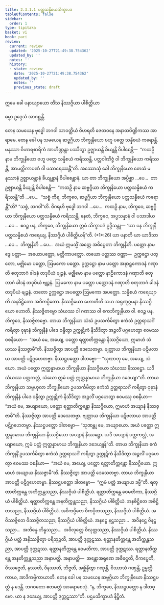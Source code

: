 ```yaml
---
title: 2.3.1.1 ပတ္တသန္နိစယသိက္ခာပဒ
tableOfContents: false
sidebar:
  order: 1
type: tipitaka
basket: vi
book: paci
review:
  current: review
  updated: '2025-10-27T21:49:38.754362'
  updated_by: ''
  notes: ''
  history:
  - state: review
    date: '2025-10-27T21:49:38.754362'
    updated_by: ''
    notes: ''
    previous_state: draft
---
```



<ReviewStatus review={frontmatter.review} showDetails={true} />

<HypothesisAnnotation frontmatter={frontmatter} />

<DynamicBreadcrumb />


<Paragraph number="2424" type="center" book="paci">
ဣမေ ခေါ ပနာယျာယော တိံသ နိဿဂ္ဂိယာ ပါစိတ္တိယာ

  
ဓမ္မာ ဥဒ္ဒေသံ အာဂစ္ဆန္တိ.


</Paragraph>

<Division number="733" book="paci" e="ch" v="2" p="318">

<Paragraph number="2425" book="paci">
တေန သမယေန ဗုဒ္ဓေါ ဘဂဝါ သာဝတ္ထိယံ ဝိဟရတိ ဇေတဝနေ အနာထပိဏ္ဍိကဿ အာရာမေ. တေန ခေါ ပန သမယေန ဆဗ္ဗဂ္ဂိယာ ဘိက္ခုနိယော ဗဟူ ပတ္တေ သန္နိစယံ ကရောန္တိ. မနုဿာ ဝိဟာရစာရိကံ အာဟိဏ္ဍန္တာ ပဿိတွာ ဥဇ္ဈာယန္တိ ခိယျန္တိ ဝိပါစေန္တိ—  “ကထဉှိ နာမ ဘိက္ခုနိယော ဗဟူ ပတ္တေ သန္နိစယံ ကရိဿန္တိ, ပတ္တဝါဏိဇ္ဇံ ဝါ ဘိက္ခုနိယော ကရိဿန္တိ, အာမတ္တိကာပဏံ ဝါ ပသာရေဿန္တီ”တိ.
</Paragraph>

<Paragraph number="2426" book="paci">
အဿောသုံ ခေါ ဘိက္ခုနိယော တေသံ မနုဿာနံ ဥဇ္ဈာယန္တာနံ ခိယျန္တာနံ ဝိပါစေန္တာနံ. ယာ တာ ဘိက္ခုနိယော အပ္ပိစ္ဆာ …ပေ…  တာ ဥဇ္ဈာယန္တိ ခိယျန္တိ ဝိပါစေန္တိ—  “ကထဉှိ နာမ ဆဗ္ဗဂ္ဂိယာ ဘိက္ခုနိယော ပတ္တသန္နိစယံ ကရိဿန္တီ”တိ …ပေ…  “သစ္စံ ကိရ, ဘိက္ခဝေ, ဆဗ္ဗဂ္ဂိယာ ဘိက္ခုနိယော ပတ္တသန္နိစယံ ကရောန္တီ”တိ? “သစ္စံ, ဘဂဝါ”တိ. ဝိဂရဟိ ဗုဒ္ဓေါ ဘဂဝါ …ပေ…  ကထဉှိ နာမ, ဘိက္ခဝေ, ဆဗ္ဗဂ္ဂိယာ ဘိက္ခုနိယော ပတ္တသန္နိစယံ ကရိဿန္တိ. နေတံ, ဘိက္ခဝေ, အပ္ပသန္နာနံ ဝါ ပသာဒါယ …ပေ…  ဧဝဉ္စ ပန, ဘိက္ခဝေ, ဘိက္ခုနိယော ဣမံ သိက္ခာပဒံ ဥဒ္ဒိသန္တု—
</Paragraph>

</Division>
<Division number="734" book="paci" e="ch" v="2" p="318">

<Paragraph number="2427" book="paci">
<Emphasis>“ယာ ပန ဘိက္ခုနီ ပတ္တသန္နိစယံ ကရေယျ</Emphasis>, <Emphasis>နိဿဂ္ဂိယံ ပါစိတ္တိယန်”</Emphasis>တိ. (*1*:<Emphasis>26</Emphasis>)
</Paragraph>

</Division>
<Division number="735" book="paci" e="ch" v="2" p="318">

<Paragraph number="2428" book="paci">
<Emphasis>ယာ ပနာ</Emphasis>တိ ယာ ယာဒိသာ …ပေ…  <Emphasis>ဘိက္ခုနီ</Emphasis>တိ …ပေ…  အယံ ဣမသ္မိံ အတ္ထေ အဓိပ္ပေတာ ဘိက္ခုနီတိ.
</Paragraph>

<Paragraph number="2429" book="paci">
<Emphasis>ပတ္တော</Emphasis> နာမ ဒွေ ပတ္တာ—  အယောပတ္တော, မတ္တိကာပတ္တော. တယော ပတ္တဿ ဝဏ္ဏာ—  ဥက္ကဋ္ဌော ပတ္တော, မဇ္ဈိမော ပတ္တော, ဩမကော ပတ္တော. <Emphasis>ဥက္ကဋ္ဌော</Emphasis> <Emphasis>နာမ</Emphasis> <Emphasis>ပတ္တော</Emphasis> အဍ္ဎာဠှကောဒနံ ဂဏှာတိ စတုဘာဂံ ခါဒနံ တဒုပိယံ ဗျဉ္ဇနံ. <Emphasis>မဇ္ဈိမော နာမ</Emphasis> <Emphasis>ပတ္တော</Emphasis> နာဠိကောဒနံ ဂဏှာတိ စတုဘာဂံ ခါဒနံ တဒုပိယံ ဗျဉ္ဇနံ. <Emphasis>ဩမကော နာမ</Emphasis> <Emphasis>ပတ္တော</Emphasis> ပတ္ထောဒနံ ဂဏှာတိ စတုဘာဂံ ခါဒနံ တဒုပိယံ ဗျဉ္ဇနံ. တတော ဥက္ကဋ္ဌော အပတ္တော ဩမကော အပတ္တော.
</Paragraph>

<Paragraph number="2430" book="paci">
<Emphasis>သန္နိစယံ ကရေယျာ</Emphasis>တိ အနဓိဋ္ဌိတော အဝိကပ္ပိတော.
</Paragraph>

<Paragraph number="2431" book="paci">
<Emphasis>နိဿဂ္ဂိယော ဟောတီ</Emphasis>တိ သဟ အရုဏုဂ္ဂမနာ နိဿဂ္ဂိယော ဟောတိ. နိဿဇ္ဇိတဗ္ဗော သံဃဿ ဝါ ဂဏဿ ဝါ ဧကဘိက္ခုနိယာ ဝါ. ဧဝဉ္စ ပန, ဘိက္ခဝေ, နိဿဇ္ဇိတဗ္ဗော. တာယ ဘိက္ခုနိယာ သံဃံ ဥပသင်္ကမိတွာ ဧကံသံ ဥတ္တရာသင်္ဂံ ကရိတွာ ဝုဍ္ဎာနံ ဘိက္ခုနီနံ ပါဒေ ဝန္ဒိတွာ ဥက္ကုဋိကံ နိသီဒိတွာ အဉ္ဇလိံ ပဂ္ဂဟေတွာ ဧဝမဿ ဝစနီယော—  “အယံ မေ, အယျေ, ပတ္တော ရတ္တာတိက္ကန္တော နိဿဂ္ဂိယော, ဣမာဟံ သံဃဿ နိဿဇ္ဇာမီ”တိ. နိဿဇ္ဇိတွာ အာပတ္တိ ဒေသေတဗ္ဗာ. ဗျတ္တာယ ဘိက္ခုနိယာ ပဋိဗလာယ အာပတ္တိ ပဋိဂ္ဂဟေတဗ္ဗာ. နိဿဋ္ဌပတ္တော ဒါတဗ္ဗော—
</Paragraph>

<Paragraph number="2432" book="paci">
“သုဏာတု မေ, အယျေ, သံဃော. အယံ ပတ္တော ဣတ္ထန္နာမာယ ဘိက္ခုနိယာ နိဿဂ္ဂိယော သံဃဿ နိဿဋ္ဌော. ယဒိ သံဃဿ ပတ္တကလ္လံ, သံဃော ဣမံ ပတ္တံ ဣတ္ထန္နာမာယ ဘိက္ခုနိယာ ဒဒေယျာ”တိ.
</Paragraph>

<Paragraph number="2433" book="paci">
တာယ ဘိက္ခုနိယာ သမ္ဗဟုလာ ဘိက္ခုနိယော ဥပသင်္ကမိတွာ ဧကံသံ ဥတ္တရာသင်္ဂံ ကရိတွာ ဝုဍ္ဎာနံ ဘိက္ခုနီနံ ပါဒေ ဝန္ဒိတွာ ဥက္ကုဋိကံ နိသီဒိတွာ အဉ္ဇလိံ ပဂ္ဂဟေတွာ ဧဝမဿု ဝစနီယာ—  “အယံ မေ, အယျာယော, ပတ္တော ရတ္တာတိက္ကန္တော နိဿဂ္ဂိယော, ဣမာဟံ အယျာနံ နိဿဇ္ဇာမီ”တိ. နိဿဇ္ဇိတွာ အာပတ္တိ ဒေသေတဗ္ဗာ. ဗျတ္တာယ ဘိက္ခုနိယာ ပဋိဗလာယ အာပတ္တိ ပဋိဂ္ဂဟေတဗ္ဗာ. နိဿဋ္ဌပတ္တော ဒါတဗ္ဗော—
</Paragraph>

<Paragraph number="2434" book="paci">
“သုဏန္တု မေ, အယျာယော. အယံ ပတ္တော ဣတ္ထန္နာမာယ ဘိက္ခုနိယာ နိဿဂ္ဂိယော အယျာနံ နိဿဋ္ဌော. ယဒိ အယျာနံ ပတ္တကလ္လံ, အယျာယော, ဣမံ ပတ္တံ ဣတ္ထန္နာမာယ ဘိက္ခုနိယာ ဒဒေယျုန်”တိ.
</Paragraph>

<Paragraph number="2435" book="paci">
တာယ ဘိက္ခုနိယာ ဧကံ ဘိက္ခုနိံ ဥပသင်္ကမိတွာ ဧကံသံ ဥတ္တရာသင်္ဂံ ကရိတွာ ဥက္ကုဋိကံ နိသီဒိတွာ အဉ္ဇလိံ ပဂ္ဂဟေတွာ ဧဝမဿ ဝစနီယာ—  “အယံ မေ, အယျေ, ပတ္တော ရတ္တာတိက္ကန္တော နိဿဂ္ဂိယော. ဣမာဟံ အယျာယ နိဿဇ္ဇာမီ”တိ. နိဿဇ္ဇိတွာ အာပတ္တိ ဒေသေတဗ္ဗာ. တာယ ဘိက္ခုနိယာ အာပတ္တိ ပဋိဂ္ဂဟေတဗ္ဗာ. နိဿဋ္ဌပတ္တော ဒါတဗ္ဗော—  “ဣမံ ပတ္တံ အယျာယ ဒမ္မီ”တိ.
</Paragraph>

</Division>
<Division number="736" book="paci" e="ch" v="2" p="319">

<Paragraph number="2436" book="paci">
ရတ္တာတိက္ကန္တေ အတိက္ကန္တသညာ, နိဿဂ္ဂိယံ ပါစိတ္တိယံ. ရတ္တာတိက္ကန္တေ ဝေမတိကာ, နိဿဂ္ဂိယံ ပါစိတ္တိယံ. ရတ္တာတိက္ကန္တေ အနတိက္ကန္တသညာ, နိဿဂ္ဂိယံ ပါစိတ္တိယံ. အနဓိဋ္ဌိတေ အဓိဋ္ဌိတသညာ, နိဿဂ္ဂိယံ ပါစိတ္တိယံ. အဝိကပ္ပိတေ ဝိကပ္ပိတသညာ, နိဿဂ္ဂိယံ ပါစိတ္တိယံ. အဝိဿဇ္ဇိတေ ဝိဿဇ္ဇိတသညာ, နိဿဂ္ဂိယံ ပါစိတ္တိယံ. အနဋ္ဌေ နဋ္ဌသညာ…  အဝိနဋ္ဌေ ဝိနဋ္ဌသညာ…  အဘိန္နေ ဘိန္နသညာ…  အဝိလုတ္တေ ဝိလုတ္တသညာ, နိဿဂ္ဂိယံ ပါစိတ္တိယံ.
</Paragraph>

<Paragraph number="2437" book="paci">
နိဿဂ္ဂိယံ ပတ္တံ အနိဿဇ္ဇိတွာ ပရိဘုဉ္ဇတိ, အာပတ္တိ ဒုက္ကဋဿ. ရတ္တာနတိက္ကန္တေ အတိက္ကန္တသညာ, အာပတ္တိ ဒုက္ကဋဿ. ရတ္တာနတိက္ကန္တေ ဝေမတိကာ, အာပတ္တိ ဒုက္ကဋဿ. ရတ္တာနတိက္ကန္တေ အနတိက္ကန္တသညာ အနာပတ္တိ.
</Paragraph>

</Division>
<Division number="737" book="paci" e="ch" v="2" p="320">

<Paragraph number="2438" book="paci">
အနာပတ္တိ—  အန္တောအရုဏေ အဓိဋ္ဌေတိ, ဝိကပ္ပေတိ, ဝိဿဇ္ဇေတိ, နဿတိ, ဝိနဿတိ, ဘိဇ္ဇတိ, အစ္ဆိန္ဒိတွာ ဂဏှန္တိ, ဝိဿာသံ ဂဏှန္တိ, ဥမ္မတ္တိကာယ, အာဒိကမ္မိကာယာတိ.
</Paragraph>

<Paragraph number="2439" book="paci">
တေန ခေါ ပန သမယေန ဆဗ္ဗဂ္ဂိယာ ဘိက္ခုနိယော နိဿဋ္ဌပတ္တံ န ဒေန္တိ. ဘဂဝတော ဧတမတ္ထံ အာရောစေသုံ. “န, ဘိက္ခဝေ, နိဿဋ္ဌပတ္တော န ဒါတဗ္ဗော. ယာ န ဒဒေယျ, အာပတ္တိ ဒုက္ကဋဿာ”တိ.

</Paragraph>
</Division>

<Paragraph number="2440" type="center" book="paci">
ပဌမသိက္ခာပဒံ နိဋ္ဌိတံ.
</Paragraph>